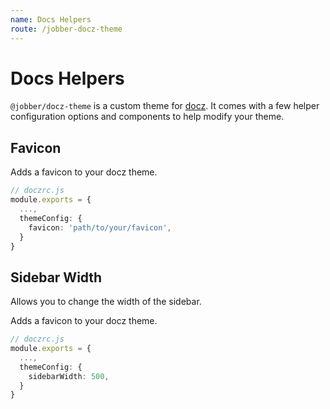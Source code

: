 ```yaml
---
name: Docs Helpers
route: /jobber-docz-theme
---
```


# Docs Helpers

`@jobber/docz-theme` is a custom theme for [docz](https://docz.site). It comes
with a few helper configuration options and components to help modify your
theme.

## Favicon

Adds a favicon to your docz theme.

```ts
// doczrc.js
module.exports = {
  ...,
  themeConfig: {
    favicon: 'path/to/your/favicon',
  }
}
```

## Sidebar Width

Allows you to change the width of the sidebar.

Adds a favicon to your docz theme.

```ts
// doczrc.js
module.exports = {
  ...,
  themeConfig: {
    sidebarWidth: 500,
  }
}
```
